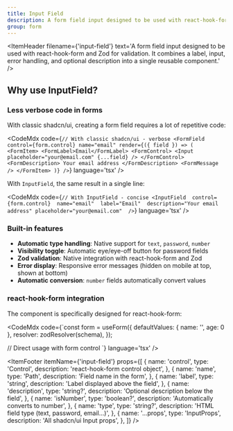 ```yaml
---
title: Input Field
description: A form field input designed to be used with react-hook-form and Zod for validation.
group: form
---
```


<ItemHeader
  filename={'input-field'}
  text='A form field input designed to be used with react-hook-form and Zod for validation. It combines a label, input, error handling, and optional description into a single reusable component.'
/>

## Why use InputField?

### Less verbose code in forms

With classic shadcn/ui, creating a form field requires a lot of repetitive code:

<CodeMdx code={`// With classic shadcn/ui - verbose
<FormField
  control={form.control}
  name="email"
  render={({ field }) => (
    <FormItem>
      <FormLabel>Email</FormLabel>
      <FormControl>
        <Input placeholder="your@email.com" {...field} />
      </FormControl>
      <FormDescription>
        Your email address
      </FormDescription>
      <FormMessage />
    </FormItem>
  )}
/>`} language='tsx' />

With `InputField`, the same result in a single line:

<CodeMdx code={`// With InputField - concise
<InputField 
  control={form.control} 
  name="email" 
  label="Email" 
  description="Your email address"
  placeholder="your@email.com" 
/>`} language='tsx' />

### Built-in features

- **Automatic type handling**: Native support for `text`, `password`, `number`
- **Visibility toggle**: Automatic eye/eye-off button for password fields
- **Zod validation**: Native integration with react-hook-form and Zod
- **Error display**: Responsive error messages (hidden on mobile at top, shown at bottom)
- **Automatic conversion**: `number` fields automatically convert values

### react-hook-form integration

The component is specifically designed for react-hook-form:

<CodeMdx code={`const form = useForm({
  defaultValues: { name: '', age: 0 },
  resolver: zodResolver(schema),
});

// Direct usage with form control
<InputField control={form.control} name="name" label="Name" />
<InputField control={form.control} name="age" label="Age" isNumber />`} language='tsx' />

<ItemFooter itemName={'input-field'} props={[
  {
    name: 'control',
    type: 'Control<T>',
    description: 'react-hook-form control object',
  },
  {
    name: 'name',
    type: 'Path<T>',
    description: 'Field name in the form',
  },
  {
    name: 'label',
    type: 'string',
    description: 'Label displayed above the field',
  },
  {
    name: 'description',
    type: 'string?',
    description: 'Optional description below the field',
  },
  {
    name: 'isNumber',
    type: 'boolean?',
    description: 'Automatically converts to number',
  },
  {
    name: 'type',
    type: 'string?',
    description: 'HTML field type (text, password, email...)',
  },
  {
    name: '...props',
    type: 'InputProps',
    description: 'All shadcn/ui Input props',
  },
]} />